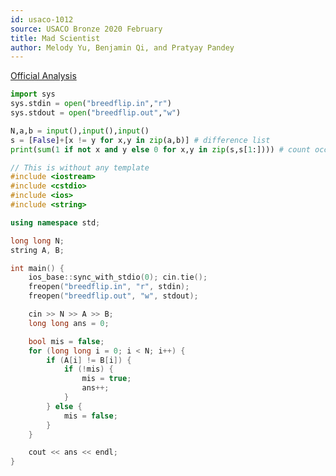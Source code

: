 ```yaml
---
id: usaco-1012
source: USACO Bronze 2020 February
title: Mad Scientist
author: Melody Yu, Benjamin Qi, and Pratyay Pandey
---
```


[Official Analysis](http://usaco.org/current/data/sol_breedflip_bronze_feb20.html)

<LanguageSection>
    
<PySection>
    
```py
import sys
sys.stdin = open("breedflip.in","r")
sys.stdout = open("breedflip.out","w")

N,a,b = input(),input(),input()
s = [False]+[x != y for x,y in zip(a,b)] # difference list
print(sum(1 if not x and y else 0 for x,y in zip(s,s[1:]))) # count occurrences of [False,True]
```

</PySection>

<CPPSection>
    
```cpp
// This is without any template
#include <iostream> 
#include <cstdio> 
#include <ios> 
#include <string> 

using namespace std; 

long long N; 
string A, B; 

int main() {
    ios_base::sync_with_stdio(0); cin.tie();
    freopen("breedflip.in", "r", stdin);
    freopen("breedflip.out", "w", stdout);

    cin >> N >> A >> B;
    long long ans = 0;

    bool mis = false; 
    for (long long i = 0; i < N; i++) {
        if (A[i] != B[i]) {
            if (!mis) {
                mis = true; 
                ans++;
            }
        } else {
            mis = false;
        }
    }

    cout << ans << endl;
}
```

</CPPSection>
</LanguageSection>
